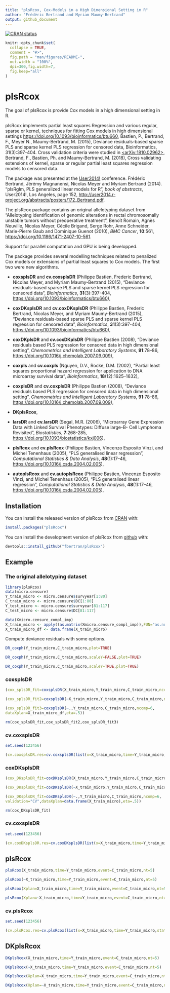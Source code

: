 ```yaml
---
title: "plsRcox, Cox-Models in a High Dimensional Setting in R"
author: "Frédéric Bertrand and Myriam Maumy-Bertrand"
output: github_document
---
```


[![CRAN status](https://www.r-pkg.org/badges/version/plsRcox)](https://cran.r-project.org/package=plsRcox)

<!-- README.md is generated from README.Rmd. Please edit that file -->

```r
knitr::opts_chunk$set(
  collapse = TRUE,
  comment = "#>",
  fig.path = "man/figures/README-",
  out.width = "100%",
  dpi=300,fig.width=7,
  fig.keep="all"
)
```
# plsRcox

The goal of plsRcox is provide Cox models in a high dimensional setting in R.


plsRcox implements partial least squares Regression and various regular, sparse or kernel, techniques for fitting Cox models in high dimensional settings <https://doi.org/10.1093/bioinformatics/btu660>, Bastien, P., Bertrand, F., Meyer N., Maumy-Bertrand, M. (2015), Deviance residuals-based sparse PLS and sparse kernel PLS regression for censored data, Bioinformatics, 31(3):397-404. Cross validation criteria were studied in [<arXiv:1810.02962>](https://arxiv.org/abs/1810.01005), Bertrand, F., Bastien, Ph. and Maumy-Bertrand, M. (2018), Cross validating extensions of kernel, sparse or regular partial least squares regression models to censored data.


The package was presented at the [User2014!](http://user2014.r-project.org/) conference. Frédéric Bertrand, Jérémy Magnanensi, Nicolas Meyer and Myriam Bertrand (2014). "plsRglm, PLS generalized linear models for R", *book of abstracts*, User2014!, Los Angeles, page 152,
<http://user2014.r-project.org/abstracts/posters/172_Bertrand.pdf>.


The plsRcox package contains an original allelotyping dataset from "Allelotyping identification of genomic alterations in rectal chromosomally unstable tumors without preoperative treatment", Benoît Romain, Agnès Neuville, Nicolas Meyer, Cécile Brigand, Serge Rohr, Anne Schneider, Marie-Pierre Gaub and Dominique Guenot (2010), *BMC Cancer*, **10**:561, <https://doi.org/10.1186/1471-2407-10-561>.


Support for parallel computation and GPU is being developped.


The package provides several modelling techniques related to penalized Cox models or extensions of partial least squares to Cox models. The first two were new algorithms.

- **coxsplsDR** and **cv.coxsplsDR** (Philippe Bastien, Frederic Bertrand, Nicolas Meyer, and Myriam Maumy-Bertrand (2015), "Deviance residuals-based sparse PLS and sparse kernel PLS regression for censored data", *Bioinformatics*, **31**(3):397-404, <https://doi.org/10.1093/bioinformatics/btu660>),

- **coxDKsplsDR** and **cv.coxDKsplsDR** (Philippe Bastien, Frederic Bertrand, Nicolas Meyer, and Myriam Maumy-Bertrand (2015), "Deviance residuals-based sparse PLS and sparse kernel PLS regression for censored data", *Bioinformatics*, **31**(3):397-404, <https://doi.org/10.1093/bioinformatics/btu660>),

- **coxDKplsDR** and **cv.coxDKplsDR** (Philippe Bastien (2008), "Deviance residuals based PLS regression for censored data in high dimensional setting", *Chemometrics and Intelligent Laboratory Systems*, **91**:78–86, <https://doi.org/10.1016/j.chemolab.2007.09.009>),

- **coxpls** and **cv.coxpls** (Nguyen, D.V., Rocke, D.M. (2002), "Partial least squares proportional hazard regression for application to DNA microarray survival data", *Bioinformatics*, **18**(12):1625–1632),

- **coxplsDR** and **cv.coxplsDR** (Philippe Bastien (2008), "Deviance residuals based PLS regression for censored data in high dimensional setting", *Chemometrics and Intelligent Laboratory Systems*, **91**:78–86, <https://doi.org/10.1016/j.chemolab.2007.09.009>),

- **DKplsRcox**,

- **larsDR** and **cv.larsDR** (Segal, M.R. (2006), "Microarray Gene Expression Data with Linked Survival Phenotypes: Diffuse large-B- Cell Lymphoma Revisited", *Biostatistics*, **7**:268-285, <https://doi.org/10.1093/biostatistics/kxj006>),

- **plsRcox** and **cv.plsRcox** (Philippe Bastien, Vincenzo Esposito Vinzi, and Michel Tenenhaus (2005), "PLS generalised linear regression", *Computational Statistics & Data Analysis*, **48**(1):17–46, <https://doi.org/10.1016/j.csda.2004.02.005>),

- **autoplsRcox** and **cv.autoplsRcox** (Philippe Bastien, Vincenzo Esposito Vinzi, and Michel Tenenhaus (2005), "PLS generalised linear regression", *Computational Statistics & Data Analysis*, **48**(1):17–46, <https://doi.org/10.1016/j.csda.2004.02.005>),



## Installation

You can install the released version of plsRcox from [CRAN](https://CRAN.R-project.org) with:

```r
install.packages("plsRcox")
```

You can install the development version of plsRcox from [github](https://github.com) with:

```r
devtools::install_github("fbertran/plsRcox")
```

## Example

### The original allelotyping dataset

```r
library(plsRcox)
data(micro.censure)
Y_train_micro <- micro.censure$survyear[1:80]
C_train_micro <- micro.censure$DC[1:80]
Y_test_micro <- micro.censure$survyear[81:117]
C_test_micro <- micro.censure$DC[81:117]

data(Xmicro.censure_compl_imp)
X_train_micro <- apply((as.matrix(Xmicro.censure_compl_imp)),FUN="as.numeric",MARGIN=2)[1:80,]
X_train_micro_df <- data.frame(X_train_micro)
```

Compute deviance residuals with some options.

```r
DR_coxph(Y_train_micro,C_train_micro,plot=TRUE)
```
```r
DR_coxph(Y_train_micro,C_train_micro,scaleY=FALSE,plot=TRUE)
```
```r
DR_coxph(Y_train_micro,C_train_micro,scaleY=TRUE,plot=TRUE)
```

### coxsplsDR

```r
(cox_splsDR_fit=coxsplsDR(X_train_micro,Y_train_micro,C_train_micro,ncomp=6,eta=.5))

(cox_splsDR_fit2=coxsplsDR(~X_train_micro,Y_train_micro,C_train_micro,ncomp=6,eta=.5,trace=TRUE))

(cox_splsDR_fit3=coxsplsDR(~.,Y_train_micro,C_train_micro,ncomp=6,
dataXplan=X_train_micro_df,eta=.5))

rm(cox_splsDR_fit,cox_splsDR_fit2,cox_splsDR_fit3)
```

### cv.coxsplsDR

```r
set.seed(123456)

(cv.coxsplsDR.res=cv.coxsplsDR(list(x=X_train_micro,time=Y_train_micro, status=C_train_micro),nt=10,eta=.1))
```


### coxDKsplsDR

```r
(cox_DKsplsDR_fit=coxDKsplsDR(X_train_micro,Y_train_micro,C_train_micro,ncomp=6, validation="CV",eta=.5))

(cox_DKsplsDR_fit=coxDKsplsDR(~X_train_micro,Y_train_micro,C_train_micro,ncomp=6, validation="CV",eta=.5))

(cox_DKsplsDR_fit=coxDKsplsDR(~.,Y_train_micro,C_train_micro,ncomp=6,
validation="CV",dataXplan=data.frame(X_train_micro),eta=.5))

rm(cox_DKsplsDR_fit)
```

### cv.coxsplsDR

```r
set.seed(123456)

(cv.coxDKsplsDR.res=cv.coxDKsplsDR(list(x=X_train_micro,time=Y_train_micro, status=C_train_micro),nt=10,eta=.1))
```


## plsRcox

```r
plsRcox(X_train_micro,time=Y_train_micro,event=C_train_micro,nt=5)

plsRcox(~X_train_micro,time=Y_train_micro,event=C_train_micro,nt=5)

plsRcox(Xplan=X_train_micro,time=Y_train_micro,event=C_train_micro,nt=5,sparse=TRUE, alpha.pvals.expli=.15)

plsRcox(Xplan=~X_train_micro,time=Y_train_micro,event=C_train_micro,nt=5,sparse=TRUE, alpha.pvals.expli=.15)
```

### cv.plsRcox

```r
set.seed(123456)

(cv.plsRcox.res=cv.plsRcox(list(x=X_train_micro,time=Y_train_micro,status=C_train_micro),nt=10,verbose = FALSE))
```

## DKplsRcox

```r
DKplsRcox(X_train_micro,time=Y_train_micro,event=C_train_micro,nt=5)

DKplsRcox(~X_train_micro,time=Y_train_micro,event=C_train_micro,nt=5)

DKplsRcox(Xplan=X_train_micro,time=Y_train_micro,event=C_train_micro,nt=5,sparse=TRUE, alpha.pvals.expli=.15)

DKplsRcox(Xplan=~X_train_micro,time=Y_train_micro,event=C_train_micro,nt=5,sparse=TRUE, alpha.pvals.expli=.15)
```
